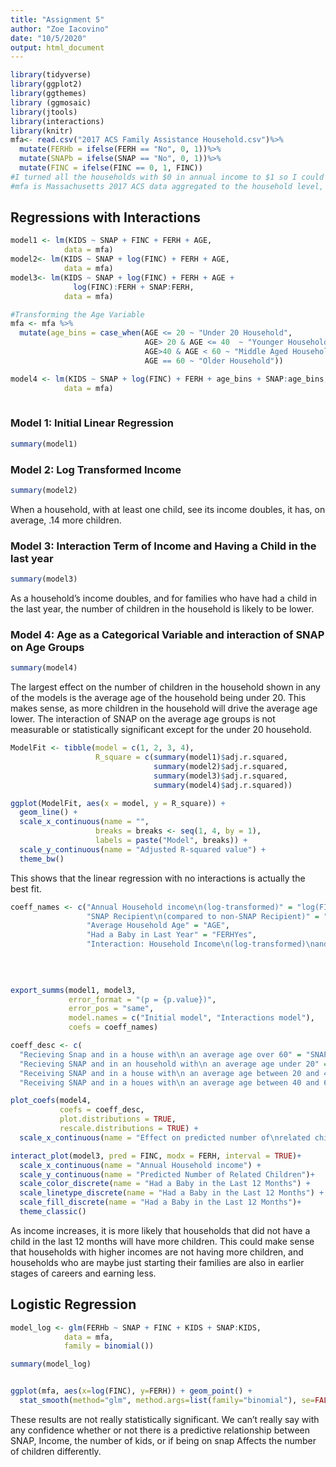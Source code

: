 ```yaml
---
title: "Assignment 5"
author: "Zoe Iacovino"
date: "10/5/2020"
output: html_document
---
```


```r
library(tidyverse)
library(ggplot2)
library(ggthemes)
library (ggmosaic)
library(jtools)
library(interactions)
library(knitr)
mfa<- read.csv("2017 ACS Family Assistance Household.csv")%>%
  mutate(FERHb = ifelse(FERH == "No", 0, 1))%>%
  mutate(SNAPb = ifelse(SNAP == "No", 0, 1))%>%
  mutate(FINC = ifelse(FINC == 0, 1, FINC))
#I turned all the households with $0 in annual income to $1 so I could use a long transform.
#mfa is Massachusetts 2017 ACS data aggregated to the household level, and only including houeshold with related children.  

```


## Regressions with Interactions

```r
model1 <- lm(KIDS ~ SNAP + FINC + FERH + AGE, 
            data = mfa)
model2<- lm(KIDS ~ SNAP + log(FINC) + FERH + AGE, 
            data = mfa)
model3<- lm(KIDS ~ SNAP + log(FINC) + FERH + AGE +
              log(FINC):FERH + SNAP:FERH, 
            data = mfa)

#Transforming the Age Variable
mfa <- mfa %>%
  mutate(age_bins = case_when(AGE <= 20 ~ "Under 20 Household",
                              AGE> 20 & AGE <= 40  ~ "Younger Household",
                              AGE>40 & AGE < 60 ~ "Middle Aged Household",
                              AGE == 60 ~ "Older Household"))

model4 <- lm(KIDS ~ SNAP + log(FINC) + FERH + age_bins + SNAP:age_bins,
            data = mfa)
 

```


### Model 1: Initial Linear Regression
```r
summary(model1)
```




### Model 2: Log Transformed Income
```r
summary(model2)
```


When a household, with at least one child, see its income doubles, it has, on average, .14 more children.


### Model 3: Interaction Term of Income and Having a Child in the last year
```r
summary(model3)
```


As a household's income doubles, and for families who have had a child in the last year, the number of children in the household is likely to be lower. 


### Model 4: Age as a Categorical Variable and interaction of SNAP on Age Groups
```r
summary(model4)
```


The largest effect on the number of children in the household shown in any of the models is the average age of the household being under 20. This makes sense, as more children in the household will drive the average age lower. The interaction of SNAP on the average age groups is not measurable or statistically significant except for the under 20 household. 


```r
ModelFit <- tibble(model = c(1, 2, 3, 4),
                   R_square = c(summary(model1)$adj.r.squared,
                                summary(model2)$adj.r.squared,
                                summary(model3)$adj.r.squared,
                                summary(model4)$adj.r.squared))

ggplot(ModelFit, aes(x = model, y = R_square)) +
  geom_line() +
  scale_x_continuous(name = "",
                   breaks = breaks <- seq(1, 4, by = 1),
                   labels = paste("Model", breaks)) +
  scale_y_continuous(name = "Adjusted R-squared value") +
  theme_bw()
```


This shows that the linear regression with no interactions is actually the best fit.


```r
coeff_names <- c("Annual Household income\n(log-transformed)" = "log(FINC)",
                 "SNAP Recipient\n(compared to non-SNAP Recipient)" = "SNAPYes",
                 "Average Household Age" = "AGE",
                 "Had a Baby in Last Year" = "FERHYes",
                 "Interaction: Household Income\n(log-transformed)\nand Baby in Last Year" =  "log(FINC):FERHYes")
                   
                 
                 

export_summs(model1, model3, 
             error_format = "(p = {p.value})",
             error_pos = "same",
             model.names = c("Initial model", "Interactions model"),
             coefs = coeff_names)
```


```r
coeff_desc <- c(
  "Recieving Snap and in a house with\n an average age over 60" = "SNAPYes:age_binsOlder Household",    
  "Recieving SNAP and in an household with\n an average age under 20" =  "SNAPYes:age_binsUnder 20 Household",
  "Receiving SNAP and in a house with\n an average age between 20 and 40" = "SNAPYes:age_binsYounger Household",
  "Receiving SNAP and in a houes with\n an average age between 40 and 60" = "SNAPYes:age_binsMiddle Aged Household")

plot_coefs(model4, 
           coefs = coeff_desc,
           plot.distributions = TRUE,
           rescale.distributions = TRUE) +
  scale_x_continuous(name = "Effect on predicted number of\nrelated children in household")
```


```r
interact_plot(model3, pred = FINC, modx = FERH, interval = TRUE)+ 
  scale_x_continuous(name = "Annual Household income") +
  scale_y_continuous(name = "Predicted Number of Related Children")+
  scale_color_discrete(name = "Had a Baby in the Last 12 Months") +
  scale_linetype_discrete(name = "Had a Baby in the Last 12 Months") +
  scale_fill_discrete(name = "Had a Baby in the Last 12 Months")+
  theme_classic()
```

As income increases, it is more likely that households that did not have a child in the last 12 months will have more children. This could make sense that households with higher incomes are not having more children, and households who are maybe just starting their families are also in earlier stages of careers and earning less. 


## Logistic Regression
```r
model_log <- glm(FERHb ~ SNAP + FINC + KIDS + SNAP:KIDS, 
            data = mfa,
            family = binomial())

summary(model_log)


ggplot(mfa, aes(x=log(FINC), y=FERH)) + geom_point() + 
  stat_smooth(method="glm", method.args=list(family="binomial"), se=FALSE)
```

These results are not really statistically significant. We can't really say with any confidence whether or not there is a predictive relationship between SNAP, Income, the number of kids, or if being on snap Affects the number of children differently.